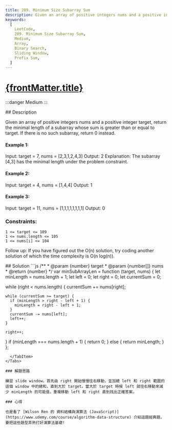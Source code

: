 ```yaml
---
title: 209. Minimum Size Subarray Sum
description: Given an array of positive integers nums and a positive integer target, return the minimal length of a subarray whose sum is greater than or equal to target. If there is no such subarray, return 0 instead.
keywords:
  [
    LeetCode,
    209. Minimum Size Subarray Sum,
    Medium,
    Array,
    Binary Search,
    Sliding Window,
    Prefix Sum,
  ]
---
```


# [{frontMatter.title}](https://leetcode.com/problems/minimum-size-subarray-sum/)

:::danger Medium
:::


<Tabs>
  <TabItem value="description" label="題目描述" default>
    ## Description

Given an array of positive integers nums and a positive integer target, return the minimal length of a subarray whose sum is greater than or equal to target. If there is no such subarray, return 0 instead.

#### Example 1:

Input: target = 7, nums = [2,3,1,2,4,3]
Output: 2
Explanation: The subarray [4,3] has the minimal length under the problem constraint.

#### Example 2:

Input: target = 4, nums = [1,4,4]
Output: 1

#### Example 3:

Input: target = 11, nums = [1,1,1,1,1,1,1,1]
Output: 0

### Constraints:

```
1 <= target <= 109
1 <= nums.length <= 105
1 <= nums[i] <= 104
```

Follow up: If you have figured out the O(n) solution, try coding another solution of which the time complexity is O(n log(n)).

  </TabItem>
  <TabItem value="solution" label="解答">
   ## Solution
```js
/**
 * @param {number} target
 * @param {number[]} nums
 * @return {number}
 */
var minSubArrayLen = function (target, nums) {
  let minLength = nums.length + 1;
  let left = 0;
  let right = 0;
  let currentSum = 0;

while (right < nums.length) {
currentSum += nums[right];

    while (currentSum >= target) {
      if (minLength > right - left + 1) {
        minLength = right - left + 1;
      }
      currentSum -= nums[left];
      left++;
    }

    right++;

}
if (minLength === nums.length + 1) {
return 0;
} else {
return minLength;
}
};
```
  </TabItem>
</Tabs>

### 解題思路

練習 slide window，首先由 right 開始慢慢往右移動，並加總 left 和 right 範圍的這個 window 中的總和，直到大於 target。當大於 target 時候 left 就往右移動來減少 minLength 的可能值，重複移動 left 和 right 直到找出正確答案。

### 心得

也是看了 [Wilson Ren 的 資料結構與演算法 (JavaScript)](https://www.udemy.com/course/algorithm-data-structure) 介紹這題經典題，要把這些題型弄熟打好演算法基礎!
